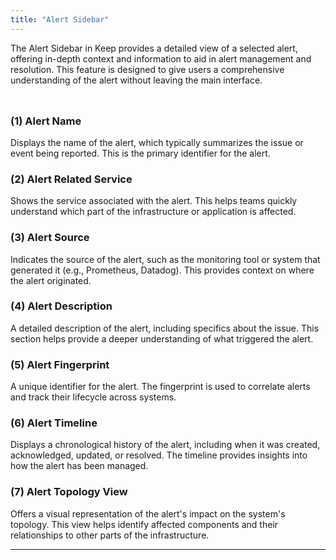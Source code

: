 ```yaml
---
title: "Alert Sidebar"
---
```


The Alert Sidebar in Keep provides a detailed view of a selected alert, offering in-depth context and information to aid in alert management and resolution. This feature is designed to give users a comprehensive understanding of the alert without leaving the main interface.

<Frame width="100" height="200">
  <img height="10" src="/images/alert_table_sidebar.png" />
</Frame>

### (1) Alert Name
Displays the name of the alert, which typically summarizes the issue or event being reported. This is the primary identifier for the alert.

### (2) Alert Related Service
Shows the service associated with the alert. This helps teams quickly understand which part of the infrastructure or application is affected.

### (3) Alert Source
Indicates the source of the alert, such as the monitoring tool or system that generated it (e.g., Prometheus, Datadog). This provides context on where the alert originated.

### (4) Alert Description
A detailed description of the alert, including specifics about the issue. This section helps provide a deeper understanding of what triggered the alert.

### (5) Alert Fingerprint
A unique identifier for the alert. The fingerprint is used to correlate alerts and track their lifecycle across systems.

### (6) Alert Timeline
Displays a chronological history of the alert, including when it was created, acknowledged, updated, or resolved. The timeline provides insights into how the alert has been managed.

### (7) Alert Topology View
Offers a visual representation of the alert's impact on the system's topology. This view helps identify affected components and their relationships to other parts of the infrastructure.

---
